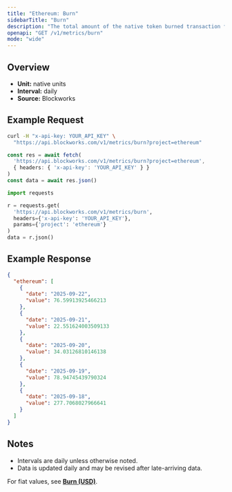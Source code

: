 ```yaml
---
title: "Ethereum: Burn"
sidebarTitle: "Burn"
description: "The total amount of the native token burned transaction fees."
openapi: "GET /v1/metrics/burn"
mode: "wide"
---
```


## Overview

- **Unit:** native units
- **Interval:** daily
- **Source:** Blockworks

## Example Request

<CodeGroup>

```bash cURL
curl -H "x-api-key: YOUR_API_KEY" \
  "https://api.blockworks.com/v1/metrics/burn?project=ethereum"
```

```typescript TypeScript
const res = await fetch(
  'https://api.blockworks.com/v1/metrics/burn?project=ethereum',
  { headers: { 'x-api-key': 'YOUR_API_KEY' } }
)
const data = await res.json()
```

```python Python
import requests

r = requests.get(
  'https://api.blockworks.com/v1/metrics/burn',
  headers={'x-api-key': 'YOUR_API_KEY'},
  params={'project': 'ethereum'}
)
data = r.json()
```

</CodeGroup>

## Example Response

```json
{
  "ethereum": [
    {
      "date": "2025-09-22",
      "value": 76.59913925466213
    },
    {
      "date": "2025-09-21",
      "value": 22.551624003509133
    },
    {
      "date": "2025-09-20",
      "value": 34.03126810146138
    },
    {
      "date": "2025-09-19",
      "value": 78.94745439790324
    },
    {
      "date": "2025-09-18",
      "value": 277.7068027966641
    }
  ]
}
```

## Notes
- Intervals are daily unless otherwise noted.
- Data is updated daily and may be revised after late-arriving data.

<Note>For fiat values, see **[Burn (USD)](./burn-usd)**.</Note>